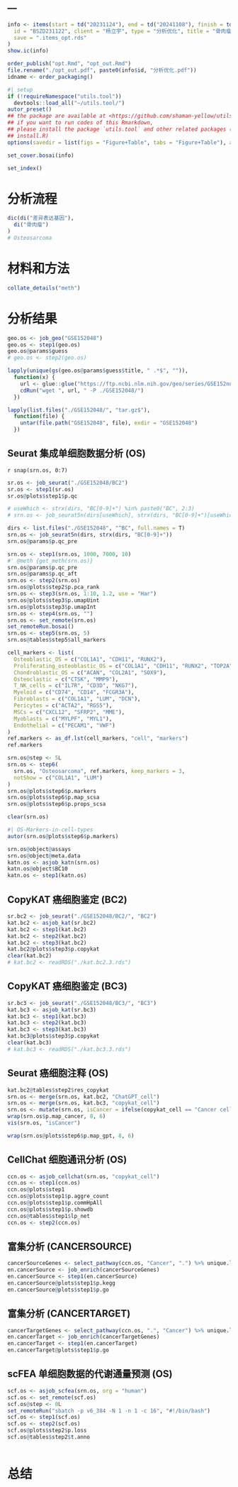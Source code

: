 ---
---

```r
info <- items(start = td("20231124"), end = td("20241108"), finish = td(""),
  id = "BSZD231122", client = "杨立宇", type = "分析优化", title = "骨肉瘤",
  save = ".items_opt.rds"
)
show.ic(info)

order_publish("opt.Rmd", "opt_out.Rmd")
file.rename("./opt_out.pdf", paste0(info$id, "分析优化.pdf"))
idname <- order_packaging()
```

```r
#| setup
if (!requireNamespace("utils.tool"))
  devtools::load_all("~/utils.tool/")
autor_preset()
## the package are available at <https://github.com/shaman-yellow/utils.tool>
## if you want to run codes of this Rmarkdown,
## please install the package `utils.tool` and other related packages (run
## install.R)
options(savedir = list(figs = "Figure+Table", tabs = "Figure+Table"), autor_asis = F)
```

```r
set_cover.bosai(info)
```

```r
set_index()
```

# 分析流程 {#abstract}

```r
dic(di("差异表达基因"),
  di("骨肉瘤")
)
# Osteosarcoma
```

# 材料和方法 {#introduction}

```r
collate_details("meth")
```


# 分析结果 {#workflow}

```r
geo.os <- job_geo("GSE152048")
geo.os <- step1(geo.os)
geo.os@params$guess
# geo.os <- step2(geo.os)

lapply(unique(gs(geo.os@params$guess$title, " .*$", "")),
  function(x) {
    url <- glue::glue("https://ftp.ncbi.nlm.nih.gov/geo/series/GSE152nnn/GSE152048/suppl//GSE152048_{x}.matrix.tar.gz")
    cdRun("wget ", url, " -P ./GSE152048/")
  })

lapply(list.files("./GSE152048/", "tar.gz$"),
  function(file) {
    untar(file.path("GSE152048", file), exdir = "GSE152048")
  })
```

## Seurat 集成单细胞数据分析 (OS)

`r snap(srn.os, 0:7)`

```r
sr.os <- job_seurat("./GSE152048/BC2")
sr.os <- step1(sr.os)
sr.os@plots$step1$p.qc

# useWhich <- strx(dirs, "BC[0-9]+") %in% paste0("BC", 2:3)
# srn.os <- job_seurat5n(dirs[useWhich], strx(dirs, "BC[0-9]+")[useWhich])

dirs <- list.files("./GSE152048", "^BC", full.names = T)
srn.os <- job_seurat5n(dirs, strx(dirs, "BC[0-9]+"))
srn.os@params$p.qc_pre

srn.os <- step1(srn.os, 1000, 7000, 10)
#' @meth {get_meth(srn.os)}
srn.os@params$p.qc_pre
srn.os@params$p.qc_aft
srn.os <- step2(srn.os)
srn.os@plots$step2$p.pca_rank
srn.os <- step3(srn.os, 1:10, 1.2, use = "Har")
srn.os@plots$step3$p.umapUint
srn.os@plots$step3$p.umapInt
srn.os <- step4(srn.os, "")
srn.os <- set_remote(srn.os)
set_remoteRun.bosai()
srn.os <- step5(srn.os, 5)
srn.os@tables$step5$all_markers

cell_markers <- list(
  Osteoblastic_OS = c("COL1A1", "CDH11", "RUNX2"),
  Proliferating_osteoblastic_OS = c("COL1A1", "CDH11", "RUNX2", "TOP2A", "PCNA", "MKI67"),
  Chondroblastic_OS = c("ACAN", "COL2A1", "SOX9"),
  Osteoclastic = c("CTSK", "MMP9"),
  T_NK_cells = c("IL7R", "CD3D", "NKG7"),
  Myeloid = c("CD74", "CD14", "FCGR3A"),
  Fibroblasts = c("COL1A1", "LUM", "DCN"),
  Pericytes = c("ACTA2", "RGS5"),
  MSCs = c("CXCL12", "SFRP2", "MME"),
  Myoblasts = c("MYLPF", "MYL1"),
  Endothelial = c("PECAM1", "VWF")
)
ref.markers <- as_df.lst(cell_markers, "cell", "markers")
ref.markers

srn.os@step <- 5L
srn.os <- step6(
  srn.os, "Osteosarcoma", ref.markers, keep_markers = 3,
  notShow = c("COL1A1", "LUM")
)
srn.os@plots$step6$p.markers
srn.os@plots$step6$p.map_scsa
srn.os@plots$step6$p.props_scsa

clear(srn.os)

```


```r
#| OS-Markers-in-cell-types
autor(srn.os@plots$step6$p.markers)
```

```r
srn.os@object@assays
srn.os@object@meta.data
katn.os <- asjob_katn(srn.os)
katn.os@object$BC10
katn.os <- step1(katn.os)
```

## CopyKAT 癌细胞鉴定 (BC2)

```r
sr.bc2 <- job_seurat("./GSE152048/BC2/", "BC2")
kat.bc2 <- asjob_kat(sr.bc2)
kat.bc2 <- step1(kat.bc2)
kat.bc2 <- step2(kat.bc2)
kat.bc2 <- step3(kat.bc2)
kat.bc2@plots$step3$p.copykat
clear(kat.bc2)
# kat.bc2 <- readRDS("./kat.bc2.3.rds")
```

## CopyKAT 癌细胞鉴定 (BC3)

```r
sr.bc3 <- job_seurat("./GSE152048/BC3/", "BC3")
kat.bc3 <- asjob_kat(sr.bc3)
kat.bc3 <- step1(kat.bc3)
kat.bc3 <- step2(kat.bc3)
kat.bc3 <- step3(kat.bc3)
kat.bc3@plots$step3$p.copykat
clear(kat.bc3)
# kat.bc3 <- readRDS("./kat.bc3.3.rds")
```

## Seurat 癌细胞注释 (OS)

```r
kat.bc2@tables$step2$res_copykat
srn.os <- merge(srn.os, kat.bc2, "ChatGPT_cell")
srn.os <- merge(srn.os, kat.bc3, "copykat_cell")
srn.os <- mutate(srn.os, isCancer = ifelse(copykat_cell == "Cancer cell", "Cancer", "Normal"))
wrap(srn.os$p.map_cancer, 8, 6)
vis(srn.os, "isCancer")

wrap(srn.os@plots$step6$p.map_gpt, 8, 6)
```

## CellChat 细胞通讯分析 (OS)

```r
ccn.os <- asjob_cellchat(srn.os, "copykat_cell")
ccn.os <- step1(ccn.os)
ccn.os@plots$step1
ccn.os@plots$step1$p.aggre_count
ccn.os@plots$step1$p.commHpAll
ccn.os@plots$step1$p.showdb
ccn.os@tables$step1$lp_net
ccn.os <- step2(ccn.os)
```

## 富集分析 (CANCERSOURCE)

```r
cancerSourceGenes <- select_pathway(ccn.os, "Cancer", ".") %>% unique.lps
en.cancerSource <- job_enrich(cancerSourceGenes)
en.cancerSource <- step1(en.cancerSource)
en.cancerSource@plots$step1$p.kegg
en.cancerSource@plots$step1$p.go
```

## 富集分析 (CANCERTARGET)

```r
cancerTargetGenes <- select_pathway(ccn.os, ".", "Cancer") %>% unique.lps
en.cancerTarget <- job_enrich(cancerTargetGenes)
en.cancerTarget <- step1(en.cancerTarget)
en.cancerTarget@plots$step1$p.go
```


## scFEA 单细胞数据的代谢通量预测 (OS)

```r
scf.os <- asjob_scfea(srn.os, org = "human")
scf.os <- set_remote(scf.os)
scf.os@step <- 0L
set_remoteRun("sbatch -p v6_384 -N 1 -n 1 -c 16", "#!/bin/bash")
scf.os <- step1(scf.os)
scf.os <- step2(scf.os)
scf.os@plots$step2$p.loss
scf.os@tables$step2$t.anno

```

```r
```

# 总结 {#conclusion}


